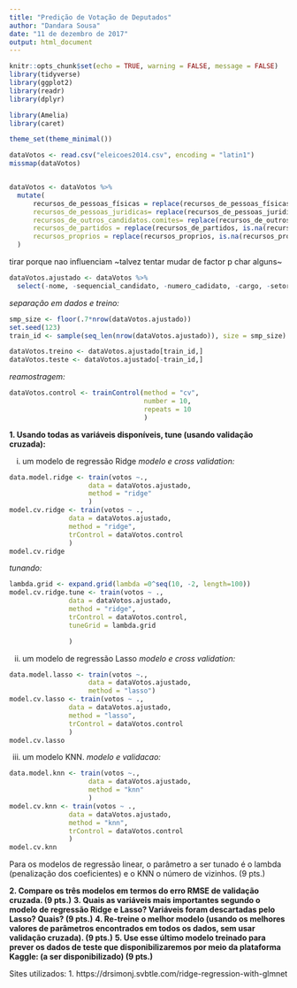 ```yaml
---
title: "Predição de Votação de Deputados"
author: "Dandara Sousa"
date: "11 de dezembro de 2017"
output: html_document
---
```


```r
knitr::opts_chunk$set(echo = TRUE, warning = FALSE, message = FALSE)
library(tidyverse)
library(ggplot2)
library(readr)
library(dplyr) 

library(Amelia)
library(caret)

theme_set(theme_minimal())
```


```r
dataVotos <- read.csv("eleicoes2014.csv", encoding = "latin1")
missmap(dataVotos)


dataVotos <- dataVotos %>%
  mutate(
      recursos_de_pessoas_físicas = replace(recursos_de_pessoas_físicas,is.na(recursos_de_pessoas_físicas),0),
      recursos_de_pessoas_juridicas= replace(recursos_de_pessoas_juridicas,is.na(recursos_de_pessoas_juridicas),0),
      recursos_de_outros_candidatos.comites= replace(recursos_de_outros_candidatos.comites,is.na(recursos_de_outros_candidatos.comites),0),
      recursos_de_partidos = replace(recursos_de_partidos, is.na(recursos_de_partidos), 0),
      recursos_proprios = replace(recursos_proprios, is.na(recursos_proprios),0)
  )
```

tirar porque nao influenciam ~talvez tentar mudar de factor p char alguns~
```r
dataVotos.ajustado <- dataVotos %>%
  select(-nome, -sequencial_candidato, -numero_cadidato, -cargo, -setor_economico_despesa, -setor_economico_receita,  -partido, -UF)
```

_separação em dados e treino:_
```r
smp_size <- floor(.7*nrow(dataVotos.ajustado))
set.seed(123)
train_id <- sample(seq_len(nrow(dataVotos.ajustado)), size = smp_size)

dataVotos.treino <- dataVotos.ajustado[train_id,]
dataVotos.teste <- dataVotos.ajustado[-train_id,]
```

_reamostragem:_
```r
dataVotos.control <- trainControl(method = "cv",
                                  number = 10,
                                  repeats = 10
                                  )

```

**1. Usando todas as variáveis disponíveis, tune (usando validação cruzada):**


  (i) um modelo de regressão Ridge
  _modelo e cross validation:_
```r
data.model.ridge <- train(votos ~.,
                    data = dataVotos.ajustado,
                    method = "ridge"
                    )
model.cv.ridge <- train(votos ~ ., 
               data = dataVotos.ajustado,
               method = "ridge",
               trControl = dataVotos.control
               )
model.cv.ridge
```
  _tunando:_
```r
lambda.grid <- expand.grid(lambda =0^seq(10, -2, length=100))
model.cv.ridge.tune <- train(votos ~ ., 
               data = dataVotos.ajustado,
               method = "ridge",
               trControl = dataVotos.control,
               tuneGrid = lambda.grid

               )
```

  (ii) um modelo de regressão Lasso
  _modelo e cross validation:_
```r
data.model.lasso <- train(votos ~.,
                    data = dataVotos.ajustado,
                    method = "lasso")
model.cv.lasso <- train(votos ~ ., 
               data = dataVotos.ajustado,
               method = "lasso",
               trControl = dataVotos.control
               )
model.cv.lasso
```
  (iii) um modelo KNN. 
 _modelo e validacao:_
```r
data.model.knn <- train(votos ~.,
                    data = dataVotos.ajustado,
                    method = "knn"
                    )
model.cv.knn <- train(votos ~ ., 
               data = dataVotos.ajustado,
               method = "knn",
               trControl = dataVotos.control
               )
model.cv.knn
```

  Para os modelos de regressão linear, o parâmetro a ser tunado é o lambda (penalização dos coeficientes) e o KNN o número de vizinhos. (9 pts.) 
  
**2. Compare os três modelos em termos do erro RMSE de validação cruzada. (9 pts.)**
**3. Quais as variáveis mais importantes segundo o modelo de regressão Ridge e Lasso?  Variáveis foram descartadas pelo Lasso? Quais? (9 pts.)**
**4. Re-treine o melhor modelo (usando os melhores valores de parâmetros encontrados em todos os dados, sem usar validação cruzada). (9 pts.)**
**5. Use esse último modelo treinado para prever os dados de teste que disponibilizaremos por meio da plataforma Kaggle: (a ser disponibilizado) (9 pts.)**

Sites utilizados:
1. https://drsimonj.svbtle.com/ridge-regression-with-glmnet

